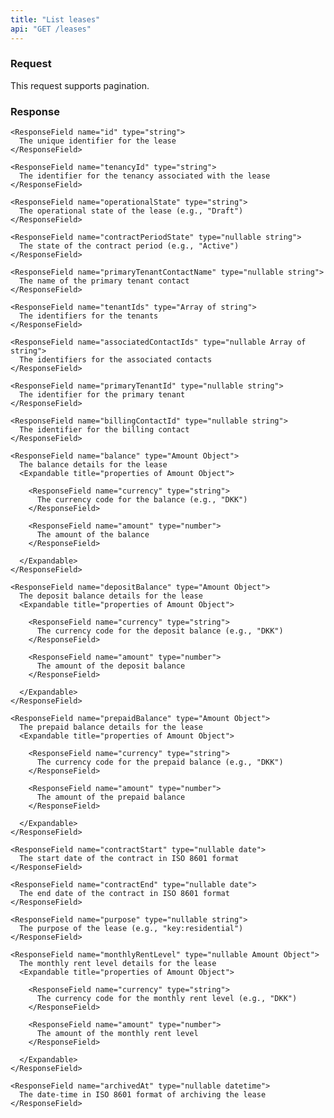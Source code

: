 ```yaml
---
title: "List leases"
api: "GET /leases"
---
```


### Request

This request supports pagination.

### Response

<ResponseField name="leases" type="Array of Lease Objects">
  <Expandable title="properties of Lease Object">

    <ResponseField name="id" type="string">
      The unique identifier for the lease
    </ResponseField>

    <ResponseField name="tenancyId" type="string">
      The identifier for the tenancy associated with the lease
    </ResponseField>

    <ResponseField name="operationalState" type="string">
      The operational state of the lease (e.g., "Draft")
    </ResponseField>

    <ResponseField name="contractPeriodState" type="nullable string">
      The state of the contract period (e.g., "Active")
    </ResponseField>

    <ResponseField name="primaryTenantContactName" type="nullable string">
      The name of the primary tenant contact
    </ResponseField>

    <ResponseField name="tenantIds" type="Array of string">
      The identifiers for the tenants
    </ResponseField>

    <ResponseField name="associatedContactIds" type="nullable Array of string">
      The identifiers for the associated contacts
    </ResponseField>

    <ResponseField name="primaryTenantId" type="nullable string">
      The identifier for the primary tenant
    </ResponseField>

    <ResponseField name="billingContactId" type="nullable string">
      The identifier for the billing contact
    </ResponseField>

    <ResponseField name="balance" type="Amount Object">
      The balance details for the lease
      <Expandable title="properties of Amount Object">

        <ResponseField name="currency" type="string">
          The currency code for the balance (e.g., "DKK")
        </ResponseField>

        <ResponseField name="amount" type="number">
          The amount of the balance
        </ResponseField>

      </Expandable>
    </ResponseField>

    <ResponseField name="depositBalance" type="Amount Object">
      The deposit balance details for the lease
      <Expandable title="properties of Amount Object">

        <ResponseField name="currency" type="string">
          The currency code for the deposit balance (e.g., "DKK")
        </ResponseField>

        <ResponseField name="amount" type="number">
          The amount of the deposit balance
        </ResponseField>

      </Expandable>
    </ResponseField>

    <ResponseField name="prepaidBalance" type="Amount Object">
      The prepaid balance details for the lease
      <Expandable title="properties of Amount Object">

        <ResponseField name="currency" type="string">
          The currency code for the prepaid balance (e.g., "DKK")
        </ResponseField>

        <ResponseField name="amount" type="number">
          The amount of the prepaid balance
        </ResponseField>

      </Expandable>
    </ResponseField>

    <ResponseField name="contractStart" type="nullable date">
      The start date of the contract in ISO 8601 format
    </ResponseField>

    <ResponseField name="contractEnd" type="nullable date">
      The end date of the contract in ISO 8601 format
    </ResponseField>

    <ResponseField name="purpose" type="nullable string">
      The purpose of the lease (e.g., "key:residential")
    </ResponseField>

    <ResponseField name="monthlyRentLevel" type="nullable Amount Object">
      The monthly rent level details for the lease
      <Expandable title="properties of Amount Object">

        <ResponseField name="currency" type="string">
          The currency code for the monthly rent level (e.g., "DKK")
        </ResponseField>

        <ResponseField name="amount" type="number">
          The amount of the monthly rent level
        </ResponseField>

      </Expandable>
    </ResponseField>

  </Expandable>

    <ResponseField name="archivedAt" type="nullable datetime">
      The date-time in ISO 8601 format of archiving the lease
    </ResponseField>
</ResponseField>

